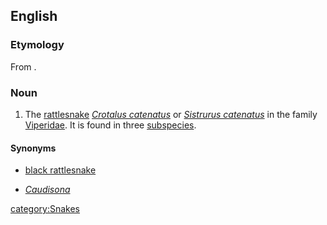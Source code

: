 ==English==
{{wikipedia}}

===Etymology===
From {{etyl|ciw|en}} {{term|massasauga||great river mouth|lang=ciw}}.

===Noun===
{{en-noun}}

#{{zoology}} The [[rattlesnake]] ''[[Crotalus catenatus]]'' or ''[[Sistrurus catenatus]]'' in the family [[Viperidae]].  It is found in three [[subspecies]].

====Synonyms====
*{{qualifier|dated}} [[black rattlesnake]]
*{{qualifier|taxonomic genus}} ''[[Caudisona]]''

[[category:Snakes]]